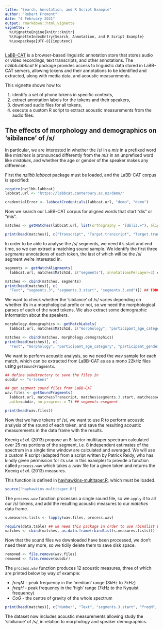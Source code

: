 ```yaml
---
title: "Search, Annotation, and R Script Example"
author: "Robert Fromont"
date: "4 February 2021"
output: rmarkdown::html_vignette
vignette: >
  %\VignetteEngine{knitr::knitr}
  %\VignetteIndexEntry{Search, Annotation, and R Script Example}
  %\usepackage[UTF-8]{inputenc}
---
```



[LaBB-CAT](https://labbcat.canterbury.ac.nz) is a browser-based linguistic annotation store that stores audio or video recordings, 
text transcripts, and other annotations. The *nzilbb.labbcat* R package provides access to linguistic data stored in LaBB-CAT 
servers, allowing tokens and their annotations to be identified and extracted, along with media data, and acoustic measurements.

This vignette shows how to:

1. identify a set of phone tokens in specific contexts, 
2. extract annotation labels for the tokens and their speakers,
2. download audio files for all tokens,
3. execute a custom R script to extract acoustic measurements from the audio files.

## The effects of morphology and demographics on 'sibilance' of /s/ 

In particular, we are interested in whether the /s/ in a *mis* in a prefixed word like *mistimes* is pronounced differently from the *mis* in an unprefixed word like *mistakes*, and whether the age or gender of the speaker makes any difference.

First the *nzilbb.labbcat* package must be loaded, and the LaBB-CAT corpus is specified:

```r
require(nzilbb.labbcat)
labbcat.url <- "https://labbcat.canterbury.ac.nz/demo/"
```

```r
credentialError <- labbcatCredentials(labbcat.url, "demo", "demo")
```

Now we search our LaBB-CAT corpus for aligned words that start "dis" or "mis".

```r
matches <- getMatches(labbcat.url, list(orthography = "[dm]is.+"), aligned=T, no.progress = T)

print(head(matches)[, c("Transcript", "Target.transcript", "Target.transcript.start")]) ## TODO transcript->word
```

In order to be able to analyse the /s/ segments, we need it's start and end time, so we can extract a matching sound sample. We identify the first three *segments* annotations of each token, the last of which will be the /s/ segment we're interested in.

```r
segments <- getMatchAlignments(
  labbcat.url, matches$MatchId, c("segments"), annotationsPerLayer=3) ## TODO segments->segment

matches <- cbind(matches, segments)
print(head(matches)[, c(
  "Text", "segments.3", "segments.3.start", "segments.3.end")]) ## TODO segments->segment
```

We want to check whether the 'sibilance' of /s/ varies depending on whether it's in a morphological prefix or not, so we need the morphological parses of each of the word tokens. We also extract some demographic information about the speakers.

```r
morphology.demographics <- getMatchLabels(
  labbcat.url, matches$MatchId, c("morphology", "participant_age_category", "participant_gender"))

matches <- cbind(matches, morphology.demographics)
print(head(matches)[, c(
  "Text", "morphology", "participant_age_category", "participant_gender")])
```

We want to perform acoustic analysis, so we need the wav sample for each match, which can be extracted from LaBB-CAT as as a mono 22kHz files using `getSoundFragments`.

```r
## define subdirectory to save the files in
subdir <- "s-tokens"

## get segment sound files from LaBB-CAT
wav.files <- getSoundFragments(
  labbcat.url, matches$Transcript, matches$segments.3.start, matches$segments.3.end, 22050, 
  path=subdir, no.progress = T) ## segments->segment

print(head(wav.files))
```

Now that we have tokens of /s/, we want to use R to perform acoustic analysis of the sound of each token, and save the resulting acoustic measurements in the data frame with the results.

Koenig *et al.* (2013) propose an 8-factor multitaper spectrum calculated over 25 ms portions of the segment, i.e. 8 independent estimates of the spectrum in a single time window are calculated and averaged. We will use a custom R script (adapted from a script written by Patrick Reidy, who has kindly given permission for its use in this example) to provide a function called `process.wav` which takes a .wav file for a given token and returns the Koenig *et al.* (2013) measures.

This function is defined in [hayhawkins-multitaper.R](https://github.com/nzilbb/labbcat-R/blob/master/vignettes/examples/hayhawkins-multitaper.R), which must be loaded.

```r
source('hayhawkins-multitaper.R')
```

The `process.wav` function processes a single sound file, so we `apply` it to all our /s/ tokens, and add the resulting acoustic measures to our *matches* data frame.

```r
s.measures.lists <- lapply(wav.files, process.wav)

require(data.table) ## we need this package in order to use rbindlist below
matches <- cbind(matches, as.data.frame(rbindlist(s.measures.lists)))
```

Now that the sound files we downloaded have been processed, we don't need them any more, so we tidily delete them to save disk space.

```r
removed <- file.remove(wav.files)
removed <- file.remove(subdir)
```

The `process.wav` function produces 12 acoustic measures, three of which are printed below by way of example:

- *freqM* - peak frequency in the 'medium' range (3kHz to 7kHz)
- *freqH* - peak frequency in the 'high' range (7kHz to the Nyquist frequency)
- *CoG* - the centre of gravity of the whole spectrum

```r
print(head(matches)[, c("Number", "Text", "segments.3.start", "freqM", "freqH", "CoG")])
```

The dataset now includes acoustic measurements allowing study the 'sibiliance' of /s/, in relation to morphology and speaker demographics.
